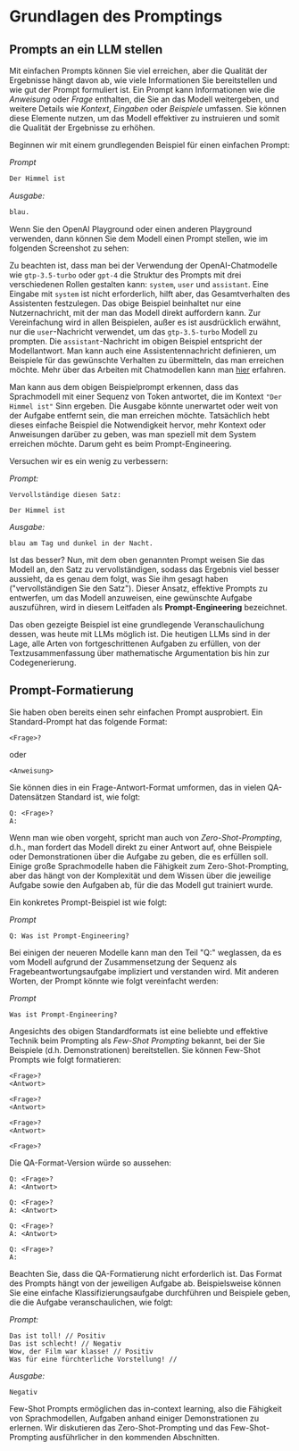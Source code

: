 # Grundlagen des Promptings


## Prompts an ein LLM stellen

Mit einfachen Prompts können Sie viel erreichen, aber die Qualität der Ergebnisse hängt davon ab, wie viele Informationen Sie bereitstellen und wie gut der Prompt formuliert ist. Ein Prompt kann Informationen wie die *Anweisung* oder *Frage* enthalten, die Sie an das Modell weitergeben, und weitere Details wie *Kontext*, *Eingaben* oder *Beispiele* umfassen. Sie können diese Elemente nutzen, um das Modell effektiver zu instruieren und somit die Qualität der Ergebnisse zu erhöhen.

Beginnen wir mit einem grundlegenden Beispiel für einen einfachen Prompt:

*Prompt*

```md
Der Himmel ist
```

*Ausgabe:*
```md
blau.
```

Wenn Sie den OpenAI Playground oder einen anderen Playground verwenden, dann können Sie dem Modell einen Prompt stellen, wie im folgenden Screenshot zu sehen: 

<Screenshot src={INTRO1} alt="INTRO1" />

Zu beachten ist, dass man bei der Verwendung der OpenAI-Chatmodelle wie `gtp-3.5-turbo` oder `gpt-4` die Struktur des Prompts mit drei verschiedenen Rollen gestalten kann: `system`, `user` und `assistant`. Eine Eingabe mit `system` ist nicht erforderlich, hilft aber, das Gesamtverhalten des Assistenten festzulegen. Das obige Beispiel beinhaltet nur eine Nutzernachricht, mit der man das Modell direkt auffordern kann. Zur Vereinfachung wird in allen Beispielen, außer es ist ausdrücklich erwähnt, nur die `user`-Nachricht verwendet, um das `gtp-3.5-turbo` Modell zu prompten. Die `assistant`-Nachricht im obigen Beispiel entspricht der Modellantwort. Man kann auch eine Assistentennachricht definieren, um Beispiele für das gewünschte Verhalten zu übermitteln, das man erreichen möchte. Mehr über das Arbeiten mit Chatmodellen kann man [hier](https://www.promptingguide.ai/models/chatgpt) erfahren.

Man kann aus dem obigen Beispielprompt erkennen, dass das Sprachmodell mit einer Sequenz von Token antwortet, die im Kontext `"Der Himmel ist"` Sinn ergeben. Die Ausgabe könnte unerwartet oder weit von der Aufgabe entfernt sein, die man erreichen möchte. Tatsächlich hebt dieses einfache Beispiel die Notwendigkeit hervor, mehr Kontext oder Anweisungen darüber zu geben, was man speziell mit dem System erreichen möchte. Darum geht es beim Prompt-Engineering.

Versuchen wir es ein wenig zu verbessern:

*Prompt:*
```
Vervollständige diesen Satz:

Der Himmel ist
```

*Ausgabe:*

```
blau am Tag und dunkel in der Nacht.
```

Ist das besser? Nun, mit dem oben genannten Prompt weisen Sie das Modell an, den Satz zu vervollständigen, sodass das Ergebnis viel besser aussieht, da es genau dem folgt, was Sie ihm gesagt haben ("vervollständigen Sie den Satz"). Dieser Ansatz, effektive Prompts zu entwerfen, um das Modell anzuweisen, eine gewünschte Aufgabe auszuführen, wird in diesem Leitfaden als **Prompt-Engineering** bezeichnet.

Das oben gezeigte Beispiel ist eine grundlegende Veranschaulichung dessen, was heute mit LLMs möglich ist. Die heutigen LLMs sind in der Lage, alle Arten von fortgeschrittenen Aufgaben zu erfüllen, von der Textzusammenfassung über mathematische Argumentation bis hin zur Codegenerierung.

## Prompt-Formatierung

Sie haben oben bereits einen sehr einfachen Prompt ausprobiert. Ein Standard-Prompt hat das folgende Format:

```
<Frage>?
```

oder 

```
<Anweisung>
```
 
Sie können dies in ein Frage-Antwort-Format umformen, das in vielen QA-Datensätzen Standard ist, wie folgt:

```
Q: <Frage>?
A: 
```

Wenn man wie oben vorgeht, spricht man auch von *Zero-Shot-Prompting*, d.h., man fordert das Modell direkt zu einer Antwort auf, ohne Beispiele oder Demonstrationen über die Aufgabe zu geben, die es erfüllen soll. Einige große Sprachmodelle haben die Fähigkeit zum Zero-Shot-Prompting, aber das hängt von der Komplexität und dem Wissen über die jeweilige Aufgabe sowie den Aufgaben ab, für die das Modell gut trainiert wurde.

Ein konkretes Prompt-Beispiel ist wie folgt:

*Prompt*
```
Q: Was ist Prompt-Engineering?
```

Bei einigen der neueren Modelle kann man den Teil "Q:" weglassen, da es vom Modell aufgrund der Zusammensetzung der Sequenz als Fragebeantwortungsaufgabe impliziert und verstanden wird. Mit anderen Worten, der Prompt könnte wie folgt vereinfacht werden:

*Prompt*
```
Was ist Prompt-Engineering?
```

Angesichts des obigen Standardformats ist eine beliebte und effektive Technik beim Prompting als *Few-Shot Prompting* bekannt, bei der Sie Beispiele (d.h. Demonstrationen) bereitstellen. Sie können Few-Shot Prompts wie folgt formatieren:

```
<Frage>?
<Antwort>

<Frage>?
<Antwort>

<Frage>?
<Antwort>

<Frage>?

```

Die QA-Format-Version würde so aussehen:

```
Q: <Frage>?
A: <Antwort>

Q: <Frage>?
A: <Antwort>

Q: <Frage>?
A: <Antwort>

Q: <Frage>?
A:
```

Beachten Sie, dass die QA-Formatierung nicht erforderlich ist. Das Format des Prompts hängt von der jeweiligen Aufgabe ab. Beispielsweise können Sie eine einfache Klassifizierungsaufgabe durchführen und Beispiele geben, die die Aufgabe veranschaulichen, wie folgt:

*Prompt:*
```
Das ist toll! // Positiv
Das ist schlecht! // Negativ
Wow, der Film war klasse! // Positiv
Was für eine fürchterliche Vorstellung! //
```

*Ausgabe:*
```
Negativ
```

Few-Shot Prompts ermöglichen das in-context learning, also die Fähigkeit von Sprachmodellen, Aufgaben anhand einiger Demonstrationen zu erlernen. Wir diskutieren das Zero-Shot-Prompting und das Few-Shot-Prompting ausführlicher in den kommenden Abschnitten.
